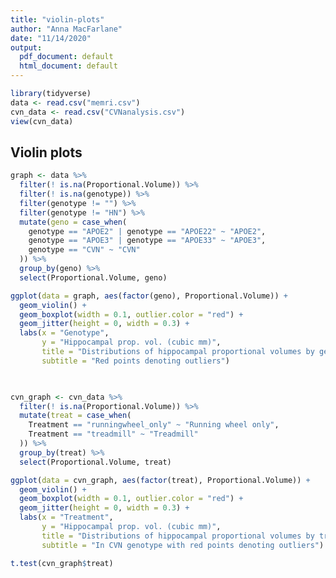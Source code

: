 ```yaml
---
title: "violin-plots"
author: "Anna MacFarlane"
date: "11/14/2020"
output:
  pdf_document: default
  html_document: default
---
```


```r
library(tidyverse)
data <- read.csv("memri.csv")
cvn_data <- read.csv("CVNanalysis.csv")
view(cvn_data)
```

## Violin plots 

```r
graph <- data %>% 
  filter(! is.na(Proportional.Volume)) %>% 
  filter(! is.na(genotype)) %>% 
  filter(genotype != "") %>% 
  filter(genotype != "HN") %>% 
  mutate(geno = case_when(
    genotype == "APOE2" | genotype == "APOE22" ~ "APOE2",
    genotype == "APOE3" | genotype == "APOE33" ~ "APOE3",
    genotype == "CVN" ~ "CVN"
  )) %>% 
  group_by(geno) %>% 
  select(Proportional.Volume, geno)

ggplot(data = graph, aes(factor(geno), Proportional.Volume)) +
  geom_violin() +
  geom_boxplot(width = 0.1, outlier.color = "red") +
  geom_jitter(height = 0, width = 0.3) +
  labs(x = "Genotype",
       y = "Hippocampal prop. vol. (cubic mm)",
       title = "Distributions of hippocampal proportional volumes by genotype",
       subtitle = "Red points denoting outliers") 

  
```
```r
cvn_graph <- cvn_data %>% 
  filter(! is.na(Proportional.Volume)) %>%
  mutate(treat = case_when(
    Treatment == "runningwheel_only" ~ "Running wheel only",
    Treatment == "treadmill" ~ "Treadmill"
  )) %>% 
  group_by(treat) %>% 
  select(Proportional.Volume, treat)

ggplot(data = cvn_graph, aes(factor(treat), Proportional.Volume)) +
  geom_violin() +
  geom_boxplot(width = 0.1, outlier.color = "red") +
  geom_jitter(height = 0, width = 0.3) +
  labs(x = "Treatment",
       y = "Hippocampal prop. vol. (cubic mm)",
       title = "Distributions of hippocampal proportional volumes by treatment",
       subtitle = "In CVN genotype with red points denoting outliers") 

t.test(cvn_graph$treat)
  
```
